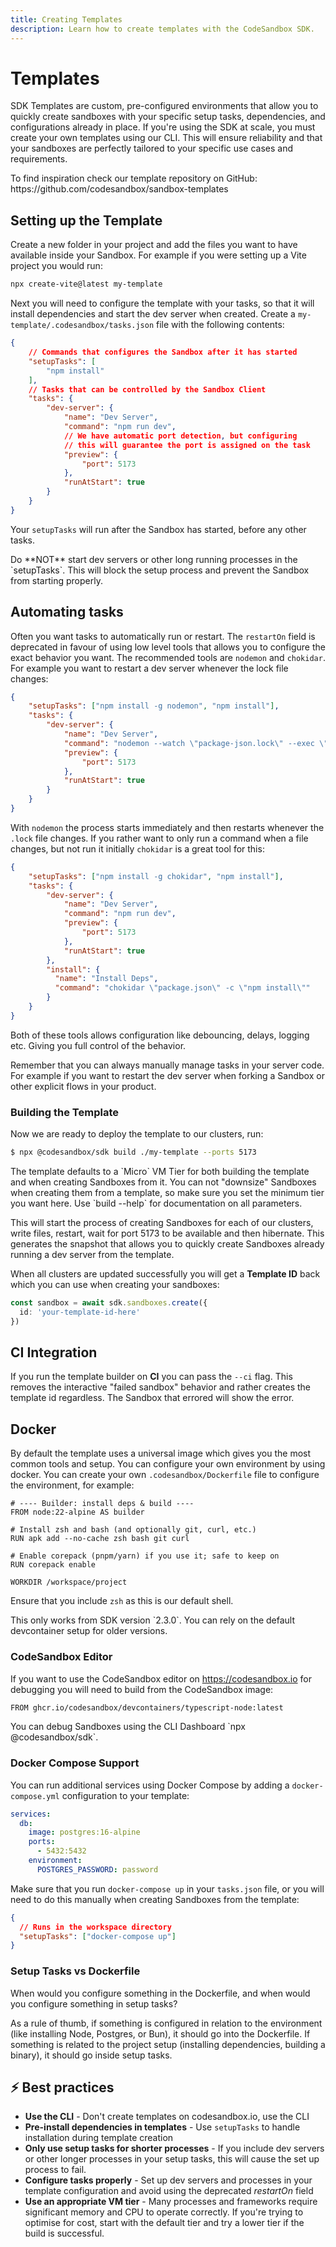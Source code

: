 ```yaml
---
title: Creating Templates
description: Learn how to create templates with the CodeSandbox SDK.
---
```



# Templates

SDK Templates are custom, pre-configured environments that allow you to quickly create sandboxes with your specific setup tasks, dependencies, and configurations already in place. If you're using the SDK at scale, you must create your own templates using our CLI. This will ensure reliability and that your sandboxes are perfectly tailored to your specific use cases and requirements.

<Callout>
To find inspiration check our template repository on GitHub: https://github.com/codesandbox/sandbox-templates
</Callout>

## Setting up the Template

Create a new folder in your project and add the files you want to have available inside your Sandbox. For example if you were setting up a Vite project you would run:

```sh
npx create-vite@latest my-template
```

Next you will need to configure the template with your tasks, so that it will install dependencies and start the dev server when created. Create a `my-template/.codesandbox/tasks.json` file with the following contents:

```json
{
    // Commands that configures the Sandbox after it has started
    "setupTasks": [
        "npm install"
    ],
    // Tasks that can be controlled by the Sandbox Client
    "tasks": {
        "dev-server": {
            "name": "Dev Server",
            "command": "npm run dev",
            // We have automatic port detection, but configuring
            // this will guarantee the port is assigned on the task
            "preview": {
                "port": 5173
            },
            "runAtStart": true
        }
    }
}
```

Your `setupTasks` will run after the Sandbox has started, before any other tasks.

<Callout type="warning">
Do **NOT** start dev servers or other long running processes in the `setupTasks`. This will block the setup process and prevent the Sandbox from starting properly.
</Callout>

## Automating tasks

Often you want tasks to automatically run or restart. The `restartOn` field is deprecated in favour of using low level tools that allows you to configure the exact behavior you want. The recommended tools are `nodemon` and `chokidar`. For example you want to restart a dev server whenever the lock file changes:

```json
{
    "setupTasks": ["npm install -g nodemon", "npm install"],
    "tasks": {
        "dev-server": {
            "name": "Dev Server",
            "command": "nodemon --watch \"package-json.lock\" --exec \"npm run dev\"",
            "preview": {
                "port": 5173
            },
            "runAtStart": true
        }
    }
}
```

With `nodemon` the process starts immediately and then restarts whenever the `.lock` file changes. If you rather want to only run a command when a file changes, but not run it initially `chokidar` is a great tool for this:

```json
{
    "setupTasks": ["npm install -g chokidar", "npm install"],
    "tasks": {
        "dev-server": {
            "name": "Dev Server",
            "command": "npm run dev",
            "preview": {
                "port": 5173
            },
            "runAtStart": true
        },
        "install": {
          "name": "Install Deps",
          "command": "chokidar \"package.json\" -c \"npm install\""
        }
    }
}
```

Both of these tools allows configuration like debouncing, delays, logging etc. Giving you full control of the behavior.

<Callout>
Remember that you can always manually manage tasks in your server code. For example if you want to restart the dev server when forking a Sandbox or other explicit flows in your product.
</Callout>

### Building the Template

Now we are ready to deploy the template to our clusters, run:

```bash
$ npx @codesandbox/sdk build ./my-template --ports 5173
```

<Callout>
The template defaults to a `Micro` VM Tier for both building the template and when creating Sandboxes from it. You can not "downsize" Sandboxes when creating them from a template, so make sure you set the minimum tier you want here. Use `build --help` for documentation on all parameters.
</Callout>

This will start the process of creating Sandboxes for each of our clusters, write files, restart, wait for port 5173 to be available and then hibernate. This generates the snapshot that allows you to quickly create Sandboxes already running a dev server from the template.

When all clusters are updated successfully you will get a **Template ID** back which you can use when creating your sandboxes:

```ts
const sandbox = await sdk.sandboxes.create({
  id: 'your-template-id-here'
})
```

## CI Integration

If you run the template builder on **CI** you can pass the `--ci` flag. This removes the interactive "failed sandbox" behavior and rather creates the template id regardless. The Sandbox that errored will show the error.

## Docker

By default the template uses a universal image which gives you the most common tools and setup. You can configure your own environment by using docker. You can create your own `.codesandbox/Dockerfile` file to configure the environment, for example:

```shell
# ---- Builder: install deps & build ----
FROM node:22-alpine AS builder

# Install zsh and bash (and optionally git, curl, etc.)
RUN apk add --no-cache zsh bash git curl

# Enable corepack (pnpm/yarn) if you use it; safe to keep on
RUN corepack enable

WORKDIR /workspace/project
```

Ensure that you include `zsh` as this is our default shell.

<Callout type="warning">
This only works from SDK version `2.3.0`. You can rely on the default devcontainer setup for older versions.
</Callout>

### CodeSandbox Editor

If you want to use the CodeSandbox editor on https://codesandbox.io for debugging you will need to build from the CodeSandbox image:

```bash
FROM ghcr.io/codesandbox/devcontainers/typescript-node:latest
```

<Callout>
You can debug Sandboxes using the CLI Dashboard `npx @codesandbox/sdk`.
</Callout>

### Docker Compose Support

You can run additional services using Docker Compose by adding a `docker-compose.yml` configuration to your template:

```yaml
services:
  db:
    image: postgres:16-alpine
    ports:
      - 5432:5432
    environment:
      POSTGRES_PASSWORD: password
```

Make sure that you run `docker-compose up` in your `tasks.json` file, or you will need to do this manually when creating Sandboxes from the template:

```json
{
  // Runs in the workspace directory
  "setupTasks": ["docker-compose up"]
}
```

### Setup Tasks vs Dockerfile

When would you configure something in the Dockerfile, and when would you configure something in setup tasks?

As a rule of thumb, if something is configured in relation to the environment (like installing Node, Postgres, or Bun), it should go into the Dockerfile. If something is related to the project setup (installing dependencies, building a binary), it should go inside setup tasks.

## ⚡ Best practices

- **Use the CLI** - Don't create templates on codesandbox.io, use the CLI
- **Pre-install dependencies in templates** - Use `setupTasks` to handle installation during template creation
- **Only use setup tasks for shorter processes** - If you include dev servers or other longer processes in your setup tasks, this will cause the set up process to fail.
- **Configure tasks properly** - Set up dev servers and processes in your template configuration and avoid using the deprecated _restartOn_ field
- **Use an appropriate VM tier** - Many processes and frameworks require significant memory and CPU to operate correctly. If you're trying to optimise for cost, start with the default tier and try a lower tier if the build is successful.
